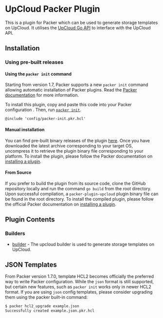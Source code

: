 # UpCloud Packer Plugin

This is a plugin for Packer which can be used to generate storage templates on UpCloud. 
It utilises the [UpCloud Go API](https://github.com/UpCloudLtd/upcloud-go-api) to interface with the UpCloud API.

## Installation

### Using pre-built releases

#### Using the `packer init` command

Starting from version 1.7, Packer supports a new `packer init` command allowing
automatic installation of Packer plugins. Read the
[Packer documentation](https://www.packer.io/docs/commands/init) for more information.

To install this plugin, copy and paste this code into your Packer configuration .
Then, run [`packer init`](https://www.packer.io/docs/commands/init).

```hcl
@include 'config/packer-init.pkr.hcl'
```

#### Manual installation

You can find pre-built binary releases of the plugin [here](https://github.com/hashicorp/packer-plugin-upcloud/releases).
Once you have downloaded the latest archive corresponding to your target OS,
uncompress it to retrieve the plugin binary file corresponding to your platform.
To install the plugin, please follow the Packer documentation on
[installing a plugin](https://www.packer.io/docs/extending/plugins/#installing-plugins).


#### From Source

If you prefer to build the plugin from its source code, clone the GitHub
repository locally and run the command `go build` from the root
directory. Upon successful compilation, a `packer-plugin-upcloud` plugin
binary file can be found in the root directory.
To install the compiled plugin, please follow the official Packer documentation
on [installing a plugin](https://www.packer.io/docs/extending/plugins/#installing-plugins).


## Plugin Contents

### Builders

- [builder](/docs/builder/upcloud.mdx) - The upcloud builder is used to generate storage templates on UpCloud.

## JSON Templates
From Packer version 1.7.0, template HCL2 becomes officially the preferred way to write Packer configuration. While the `json` format is still supported, but certain new features, such as `packer init` works only in newer HCL2 format.
If you are using `json` config templates, please consider upgrading them using the packer built-in command:

```sh
$ packer hcl2_upgrade example.json
Successfully created example.json.pkr.hcl
```
